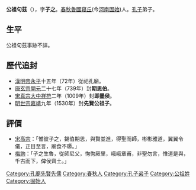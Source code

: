'''公祖句茲'''（{{bd|？||？|catIdx=G}}），字'''子之'''。[[春秋|春秋]][[魯國|魯國]][[寝丘|寝丘]](今[[河南|河南]][[固始|固始]])人。[[孔子|孔子]]弟子。

==生平==
公祖句茲事跡不詳。 

==歷代追封==
*[[東漢|漢]][[漢明帝|明帝]][[永平_(東漢)|永平]]十五年（72年）從祀孔廟。
*[[唐朝|唐]][[唐玄宗|玄宗]][[開元|開元]]二十七年（739年）封'''期思伯'''。
*[[北宋|宋]][[宋真宗|真宗]][[大中祥符|大中祥符]]二年（1009年）封'''即墨侯'''。
*[[明朝|明]][[明世宗|世宗]][[嘉靖|嘉靖]]九年（1530年）封'''先賢公祖子'''。

==評價==
*[[宋高宗|宋高宗]]：「惟彼子之，錫伯期思，與賢並進，得聖而師，彬彬雅道，翼翼令儀，正目至言，廟食不隳。」       
*[[梅詢|梅詢]]：「子之生魯，從師尼父，恂恂厥里，峨峨章甫，非聖勿言，惟道是與，千古而下，俾侯齊土。」
{{孔子弟子}}
[[Category:孔廟先賢先儒|Category:孔廟先賢先儒]]
[[Category:春秋人|Category:春秋人]]
[[Category:孔子弟子|Category:孔子弟子]]
[[Category:公祖姓|Category:公祖姓]]
[[Category:固始人|Category:固始人]]